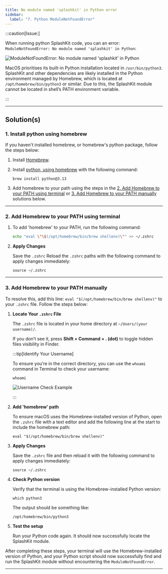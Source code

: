 ```yaml
---
title: No module named 'splashkit' in Python error
sidebar:
  label: "7. Python ModuleNotFoundError"
---
```



:::caution[Issue:]

When running python SplashKit code, you can an error: `ModuleNotFoundError: No module named 'splashkit' in Python`:

![ModuleNotFoundError: No module named 'splashkit' in Python](/images/troubleshoot/macos/macos-issue-7_problem.png)

MacOS prioritises its built-in Python installation located in `/usr/bin/python3`. SplashKit and other dependencies are likely installed in the Python environment managed by Homebrew, which is located at `/opt/homebrew/bin/python3` or similar. Due to this, the SplashKit module cannot be located in shell’s PATH environment variable.

:::

---

## Solution(s)

### 1. Install python using homebrew

If you haven't installed homebrew, or homebrew's python package, follow the steps below:

<Steps>

1. Install [Homebrew](https://docs.brew.sh/Installation).
2. Install [python, using homebrew](https://formulae.brew.sh/formula/python@3.13) with the following command:

   ```shell
   brew install python@3.13
   ```

3. Add homebrew to your path using the steps in the [2. Add Homebrew to your PATH using terminal](#2-add-homebrew-to-your-path-using-terminal) or [3. Add Homebrew to your PATH manually](#3-add-homebrew-to-your-path-manually) solutions below.

</Steps>

---

### 2. Add Homebrew to your PATH using terminal

<Steps>

1. To add 'homebrew' to your PATH, run the following command:

    ```zsh
    echo "eval \"\$(/opt/homebrew/bin/brew shellenv)\"" >> ~/.zshrc
    ```

2. **Apply Changes**

    Save the `.zshrc` Reload the `.zshrc` paths with the following command to apply changes immediately:

     ```shell
     source ~/.zshrc
     ```

</Steps>

---

### 3. Add Homebrew to your PATH manually

To resolve this, add this line: `eval "$(/opt/homebrew/bin/brew shellenv)"` to your `.zshrc` file. Follow the steps below:

<Steps>

1. **Locate Your `.zshrc` File**

   The `.zshrc` file is located in your home directory at `~/Users/(your username)/`.

   If you don’t see it, press **Shift + Command + . (dot)** to toggle hidden files visibility in Finder.

   :::tip[Identify Your Username]

   To ensure you’re in the correct directory, you can use the `whoami` command in Terminal to check your username:

   ```shell
   whoami
   ```

   ![Username Check Example](/images/troubleshoot/macos/macos-whoami.png)

   :::

2. **Add 'homebrew' path**

   To ensure macOS uses the Homebrew-installed version of Python, open the `.zshrc` file with a text editor and add the following line at the start to include the homebrew path:

   ```shell
   eval "$(/opt/homebrew/bin/brew shellenv)"
   ```

3. **Apply Changes**

   Save the `.zshrc` file and then reload it with the following command to apply changes immediately:

   ```shell
   source ~/.zshrc
   ```

4. **Check Python version**

   Verify that the terminal is using the Homebrew-installed Python version:

   ```shell
   which python3
   ```

   The output should be something like:

   ```shell
   /opt/homebrew/bin/python3
   ```

5. **Test the setup**

   Run your Python code again. It should now successfully locate the SplashKit module.

</Steps>

After completing these steps, your terminal will use the Homebrew-installed version of Python, and your Python script should now successfully find and run the SplashKit module without encountering the `ModuleNotFoundError`.

---
